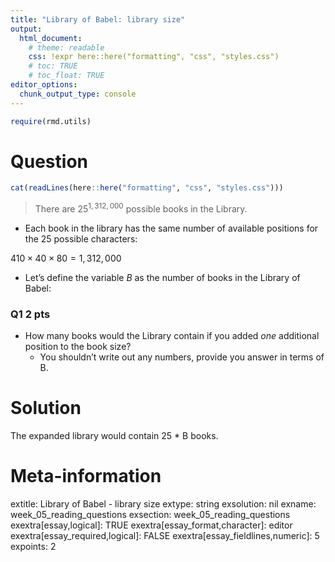 ```yaml
---
title: "Library of Babel: library size"
output:  
  html_document:
    # theme: readable
    css: !expr here::here("formatting", "css", "styles.css")
    # toc: TRUE
    # toc_float: TRUE
editor_options:
  chunk_output_type: console
---
```




```r
require(rmd.utils)
```


Question
========

```r
cat(readLines(here::here("formatting", "css", "styles.css")))
```





> There are $25^{1,312,000}$ possible books in the Library.



- Each book in the library has the same number of available positions for the 25 possible characters:

$410 \times 40 \times 80 = 1,312,000$

- Let's define the variable $B$ as the number of books in the Library of Babel:

<div class="questionborder">
### Q1 2 pts

- How many books would the Library contain if you added *one* additional position to the book size?
  - You shouldn't write out any numbers, provide you answer in terms of B.
  
</div>



Solution
========


The expanded library would contain 25 * B books.



Meta-information
================
extitle: Library of Babel - library size
extype: string
exsolution: nil
exname: week_05_reading_questions
exsection: week_05_reading_questions
exextra[essay,logical]: TRUE
exextra[essay_format,character]: editor
exextra[essay_required,logical]: FALSE
exextra[essay_fieldlines,numeric]: 5
expoints: 2

